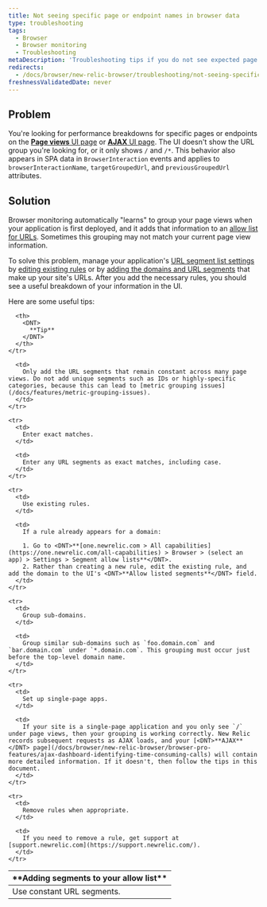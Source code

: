 ```yaml
---
title: Not seeing specific page or endpoint names in browser data
type: troubleshooting
tags:
  - Browser
  - Browser monitoring
  - Troubleshooting
metaDescription: 'Troubleshooting tips if you do not see expected page views, URLs, or AJAX when using New Relic browser or SPA monitoring.'
redirects:
  - /docs/browser/new-relic-browser/troubleshooting/not-seeing-specific-page-names-page-views
freshnessValidatedDate: never
---
```


## Problem

You're looking for performance breakdowns for specific pages or endpoints on the <InlinePopover type="browser"/> [<DNT>**Page views**</DNT> UI page](/docs/browser/new-relic-browser/additional-standard-features/page-views-insights-your-sites-popularity) or [<DNT>**AJAX**</DNT> UI page](/docs/browser/new-relic-browser/browser-pro-features/ajax-dashboard-identifying-time-consuming-calls). The UI doesn't show the URL group you're looking for, or it only shows `/` and `/*`. This behavior also appears in SPA data in `BrowserInteraction` events and applies to `browserInteractionName`, `targetGroupedUrl`, and `previousGroupedUrl` attributes.

## Solution

Browser monitoring automatically "learns" to group your page views when your application is first deployed, and it adds that information to an [allow list for URLs](/docs/browser/new-relic-browser/configuration/group-browser-metrics-urls). Sometimes this grouping may not match your current page view information.

To solve this problem, manage your application's [URL segment list settings](/docs/browser/new-relic-browser/configuration/browser-settings-ui-options-apdex-geography#enabling) by [editing existing rules](/docs/browser/new-relic-browser/configuration/group-browser-metrics-urls#maintaining) or by [adding the domains and URL segments](/docs/browser/new-relic-browser/configuration/group-browser-metrics-urls#adding) that make up your site's URLs. After you add the necessary rules, you should see a useful breakdown of your information in the UI.

Here are some useful tips:

<table>
  <thead>
    <tr>
      <th width={200}>
        <DNT>
          **Adding segments to your allow list**
        </DNT>
      </th>

      <th>
        <DNT>
          **Tip**
        </DNT>
      </th>
    </tr>
  </thead>

  <tbody>
    <tr>
      <td>
        Use constant URL segments.
      </td>

      <td>
        Only add the URL segments that remain constant across many page views. Do not add unique segments such as IDs or highly-specific categories, because this can lead to [metric grouping issues](/docs/features/metric-grouping-issues).
      </td>
    </tr>

    <tr>
      <td>
        Enter exact matches.
      </td>

      <td>
        Enter any URL segments as exact matches, including case.
      </td>
    </tr>

    <tr>
      <td>
        Use existing rules.
      </td>

      <td>
        If a rule already appears for a domain:

        1. Go to <DNT>**[one.newrelic.com > All capabilities](https://one.newrelic.com/all-capabilities) > Browser > (select an app) > Settings > Segment allow lists**</DNT>.
        2. Rather than creating a new rule, edit the existing rule, and add the domain to the UI's <DNT>**Allow listed segments**</DNT> field.
      </td>
    </tr>

    <tr>
      <td>
        Group sub-domains.
      </td>

      <td>
        Group similar sub-domains such as `foo.domain.com` and `bar.domain.com` under `*.domain.com`. This grouping must occur just before the top-level domain name.
      </td>
    </tr>

    <tr>
      <td>
        Set up single-page apps.
      </td>

      <td>
        If your site is a single-page application and you only see `/` under page views, then your grouping is working correctly. New Relic records subsequent requests as AJAX loads, and your [<DNT>**AJAX**</DNT> page](/docs/browser/new-relic-browser/browser-pro-features/ajax-dashboard-identifying-time-consuming-calls) will contain more detailed information. If it doesn't, then follow the tips in this document.
      </td>
    </tr>

    <tr>
      <td>
        Remove rules when appropriate.
      </td>

      <td>
        If you need to remove a rule, get support at [support.newrelic.com](https://support.newrelic.com/).
      </td>
    </tr>
  </tbody>
</table>
